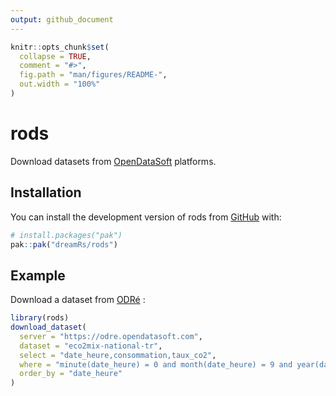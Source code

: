 ```yaml
---
output: github_document
---
```


<!-- README.md is generated from README.Rmd. Please edit that file -->

```r
knitr::opts_chunk$set(
  collapse = TRUE,
  comment = "#>",
  fig.path = "man/figures/README-",
  out.width = "100%"
)
```

# rods

<!-- badges: start -->
<!-- badges: end -->

 Download datasets from [OpenDataSoft](https://www.opendatasoft.com/en/) platforms.

## Installation

You can install the development version of rods from [GitHub](https://github.com/dreamRs/rods) with:

``` r
# install.packages("pak")
pak::pak("dreamRs/rods")
```

## Example

Download a dataset from [ODRé](https://odre.opendatasoft.com) :

```r
library(rods)
download_dataset(
  server = "https://odre.opendatasoft.com",
  dataset = "eco2mix-national-tr",
  select = "date_heure,consommation,taux_co2",
  where = "minute(date_heure) = 0 and month(date_heure) = 9 and year(date_heure) = 2024",
  order_by = "date_heure"
)
```

